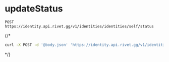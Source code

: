 # updateStatus
```
POST https://identity.api.rivet.gg/v1/identities/identities/self/status
```


{/*<RequestExample>
```bash curl
curl -X POST -d '@body.json' 'https://identity.api.rivet.gg/v1/identities/identities/self/status'
```
</RequestExample>*/}
